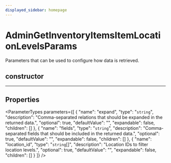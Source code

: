 ```yaml
---
displayed_sidebar: homepage
---
```



# AdminGetInventoryItemsItemLocationLevelsParams

Parameters that can be used to configure how data is retrieved.

## constructor

___

## Properties

<ParameterTypes parameters={[
  {
    "name": "expand",
    "type": "`string`",
    "description": "Comma-separated relations that should be expanded in the returned data.",
    "optional": true,
    "defaultValue": "",
    "expandable": false,
    "children": []
  },
  {
    "name": "fields",
    "type": "`string`",
    "description": "Comma-separated fields that should be included in the returned data.",
    "optional": true,
    "defaultValue": "",
    "expandable": false,
    "children": []
  },
  {
    "name": "location_id",
    "type": "`string`[]",
    "description": "Location IDs to filter location levels.",
    "optional": true,
    "defaultValue": "",
    "expandable": false,
    "children": []
  }
]} />
